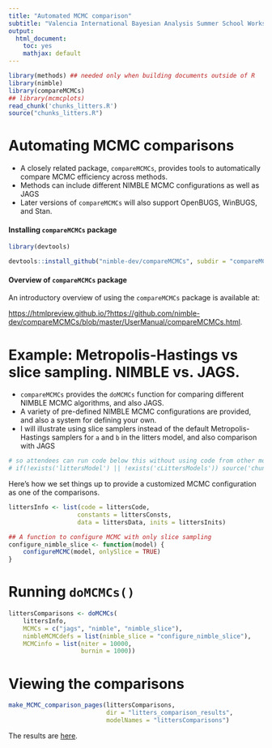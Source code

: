 ```yaml
---
title: "Automated MCMC comparison"
subtitle: "Valencia International Bayesian Analysis Summer School Workshop"
output:
  html_document:
    toc: yes
    mathjax: default
---
```




```r
library(methods) ## needed only when building documents outside of R
library(nimble)
library(compareMCMCs)
## library(mcmcplots)
read_chunk('chunks_litters.R')
source("chunks_litters.R")
```

# Automating MCMC comparisons

- A closely related package, `compareMCMCs`, provides tools to automatically compare MCMC efficiency
across methods.
- Methods can include different NIMBLE MCMC configurations as well as
  JAGS
- Later versions of `compareMCMCs` will also support OpenBUGS, WinBUGS, and Stan.

#### Installing `compareMCMCs` package

```r
library(devtools)

devtools::install_github("nimble-dev/compareMCMCs", subdir = "compareMCMCs")
```

#### Overview of `compareMCMCs` package

An introductory overview of using the `compareMCMCs` package is available at:

[https://htmlpreview.github.io/?https://github.com/nimble-dev/compareMCMCs/blob/master/UserManual/compareMCMCs.html](https://htmlpreview.github.io/?https://github.com/nimble-dev/compareMCMCs/blob/master/UserManual/compareMCMCs.html).


# Example: Metropolis-Hastings vs slice sampling. NIMBLE vs. JAGS.

 - `compareMCMCs` provides the `doMCMCs` function for comparing different NIMBLE MCMC algorithms, and also JAGS.
 - A variety of pre-defined NIMBLE MCMC configurations are provided, and also a system for defining your own.
 - I will illustrate using slice samplers instead of the default
Metropolis-Hastings samplers for `a` and `b` in the litters model, and also comparison with JAGS

```r
# so attendees can run code below this without using code from other modules
# if(!exists('littersModel') || !exists('cLittersModels')) source('chunks_litters.R')
```                   

Here's how we set things up to provide a customized MCMC configuration as one of the comparisons.

```r
littersInfo <- list(code = littersCode,
                   constants = littersConsts,
                   data = littersData, inits = littersInits)

## A function to configure MCMC with only slice sampling
configure_nimble_slice <- function(model) {
    configureMCMC(model, onlySlice = TRUE)
}
```

# Running `doMCMCs()`

```r
littersComparisons <- doMCMCs(
    littersInfo,
    MCMCs = c("jags", "nimble", "nimble_slice"),
    nimbleMCMCdefs = list(nimble_slice = "configure_nimble_slice"),
    MCMCinfo = list(niter = 10000,
                    burnin = 1000))
```



# Viewing the comparisons

```r
make_MCMC_comparison_pages(littersComparisons,
                           dir = "litters_comparison_results",
                           modelNames = "littersComparisons")
```

The results are [here](litters_comparison_results/littersComparisons.html).

